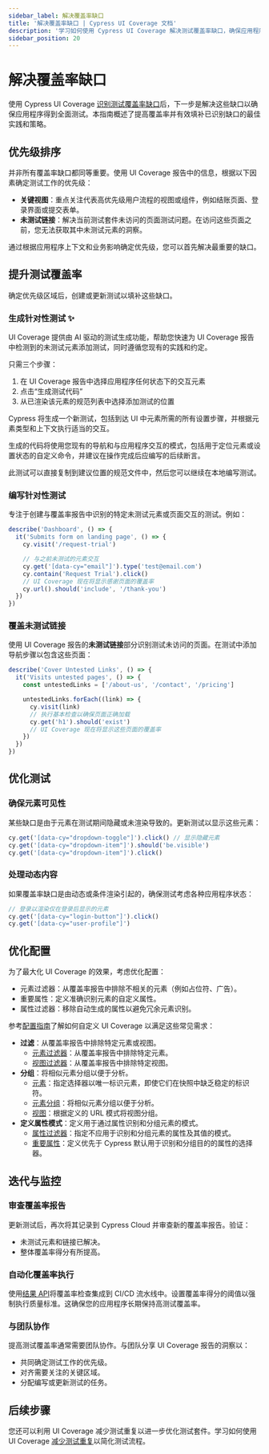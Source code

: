 ```yaml
---
sidebar_label: 解决覆盖率缺口
title: '解决覆盖率缺口 | Cypress UI Coverage 文档'
description: '学习如何使用 Cypress UI Coverage 解决测试覆盖率缺口，确保应用程序质量。'
sidebar_position: 20
---
```


<ProductHeading product="ui-coverage" />

# 解决覆盖率缺口

使用 Cypress UI Coverage [识别测试覆盖率缺口](/ui-coverage/guides/identify-coverage-gaps)后，下一步是解决这些缺口以确保应用程序得到全面测试。本指南概述了提高覆盖率并有效填补已识别缺口的最佳实践和策略。

## 优先级排序

并非所有覆盖率缺口都同等重要。使用 UI Coverage 报告中的信息，根据以下因素确定测试工作的优先级：

- **关键视图**：重点关注代表高优先级用户流程的视图或组件，例如结账页面、登录界面或提交表单。
- **未测试链接**：解决当前测试套件未访问的页面测试问题。在访问这些页面之前，您无法获取其中未测试元素的洞察。

通过根据应用程序上下文和业务影响确定优先级，您可以首先解决最重要的缺口。

## 提升测试覆盖率

确定优先级区域后，创建或更新测试以填补这些缺口。

### 生成针对性测试 :sparkles:

UI Coverage 提供由 AI 驱动的测试生成功能，帮助您快速为 UI Coverage 报告中检测到的未测试元素添加测试，同时遵循您现有的实践和约定。

只需三个步骤：

1. 在 UI Coverage 报告中选择应用程序任何状态下的交互元素
2. 点击“生成测试代码”
3. 从已渲染该元素的规范列表中选择添加测试的位置

<DocsImage
  src="/img/ui-coverage/guides/cypress-ui-coverage-generate-test.png"
  alt="Cypress Cloud 截图，裁剪显示点击 '/commands/cookies' 链接的 'Generate Test' 按钮后生成的测试。"
/>

Cypress 将生成一个新测试，包括到达 UI 中元素所需的所有设置步骤，并根据元素类型和上下文执行适当的交互。

生成的代码将使用您现有的导航和与应用程序交互的模式，包括用于定位元素或设置状态的自定义命令，并建议在操作完成后应编写的后续断言。

此测试可以直接复制到建议位置的规范文件中，然后您可以继续在本地编写测试。

### 编写针对性测试

专注于创建与覆盖率报告中识别的特定未测试元素或页面交互的测试。例如：

```js
describe('Dashboard', () => {
  it('Submits form on landing page', () => {
    cy.visit('/request-trial')

    // 与之前未测试的元素交互
    cy.get('[data-cy="email"]').type('test@email.com')
    cy.contain('Request Trial').click()
    // UI Coverage 现在将显示感谢页面的覆盖率
    cy.url().should('include', '/thank-you')
  })
})
```

### 覆盖未测试链接

使用 UI Coverage 报告的**未测试链接**部分识别测试未访问的页面。在测试中添加导航步骤以包含这些页面：

```js
describe('Cover Untested Links', () => {
  it('Visits untested pages', () => {
    const untestedLinks = ['/about-us', '/contact', '/pricing']

    untestedLinks.forEach((link) => {
      cy.visit(link)
      // 执行基本检查以确保页面正确加载
      cy.get('h1').should('exist')
      // UI Coverage 现在将显示这些页面的覆盖率
    })
  })
})
```

## 优化测试

### 确保元素可见性

某些缺口是由于元素在测试期间隐藏或未渲染导致的。更新测试以显示这些元素：

```js
cy.get('[data-cy="dropdown-toggle"]').click() // 显示隐藏元素
cy.get('[data-cy="dropdown-item"]').should('be.visible')
cy.get('[data-cy="dropdown-item"]').click()
```

### 处理动态内容

如果覆盖率缺口是由动态或条件渲染引起的，确保测试考虑各种应用程序状态：

```js
// 登录以渲染仅在登录后显示的元素
cy.get('[data-cy="login-button"]').click()
cy.get('[data-cy="user-profile"]')
```

## 优化配置

为了最大化 UI Coverage 的效果，考虑优化配置：

- 元素过滤器：从覆盖率报告中排除不相关的元素（例如占位符、广告）。
- 重要属性：定义准确识别元素的自定义属性。
- 属性过滤器：移除自动生成的属性以避免冗余元素识别。

参考[配置指南](/ui-coverage/configuration/overview)了解如何自定义 UI Coverage 以满足这些常见需求：

- **过滤**：从覆盖率报告中排除特定元素或视图。
  - [元素过滤器](/ui-coverage/configuration/elementfilters)：从覆盖率报告中排除特定元素。
  - [视图过滤器](/ui-coverage/configuration/viewfilters)：从覆盖率报告中排除特定视图。
- **分组**：将相似元素分组以便于分析。
  - [元素](/ui-coverage/configuration/elements)：指定选择器以唯一标识元素，即使它们在快照中缺乏稳定的标识符。
  - [元素分组](/ui-coverage/configuration/elementgroups)：将相似元素分组以便于分析。
  - [视图](/ui-coverage/configuration/views)：根据定义的 URL 模式将视图分组。
- **定义属性模式**：定义用于通过属性识别和分组元素的模式。
  - [属性过滤器](/ui-coverage/configuration/attributefilters)：指定不应用于识别和分组元素的属性及其值的模式。
  - [重要属性](/ui-coverage/configuration/significantattributes)：定义优先于 Cypress 默认用于识别和分组目的的属性的选择器。

## 迭代与监控

### 审查覆盖率报告

更新测试后，再次将其记录到 Cypress Cloud 并审查新的覆盖率报告。验证：

- 未测试元素和链接已解决。
- 整体覆盖率得分有所提高。

### 自动化覆盖率执行

使用[结果 API](/ui-coverage/results-api)将覆盖率检查集成到 CI/CD 流水线中。设置覆盖率得分的阈值以强制执行质量标准。这确保您的应用程序长期保持高测试覆盖率。

### 与团队协作

提高测试覆盖率通常需要团队协作。与团队分享 UI Coverage 报告的洞察以：

- 共同确定测试工作的优先级。
- 对齐需要关注的关键区域。
- 分配编写或更新测试的任务。

## 后续步骤

您还可以利用 UI Coverage 减少测试重复以进一步优化测试套件。学习如何使用 UI Coverage [减少测试重复](/ui-coverage/guides/reduce-test-duplication)以简化测试流程。